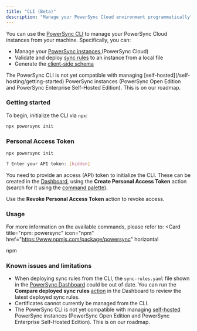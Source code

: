 ```yaml
---
title: "CLI (Beta)"
description: "Manage your PowerSync Cloud environment programmatically"
---
```


You can use the [PowerSync CLI](https://www.npmjs.com/package/powersync) to manage your PowerSync Cloud instances from your machine. Specifically, you can:

* Manage your [PowerSync instances ](/architecture/powersync-service)(PowerSync Cloud)
* Validate and deploy [sync rules](/usage/sync-rules) to an instance from a local file
* Generate the [client-side schema](/usage/installation/client-side-setup/define-your-schema)

<Note>
  The PowerSync CLI is not yet compatible with managing [self-hosted](/self-hosting/getting-started) PowerSync instances (PowerSync Open Edition and PowerSync Enterprise Self-Hosted Edition). This is on our roadmap.
</Note>

### Getting started

To begin, initialize the CLI via `npx`:

```bash
npx powersync init
```

### Personal Access Token

```bash
npx powersync init

? Enter your API token: [hidden]
```

You need to provide an access (API) token to initialize the CLI. These can be created in the [Dashboard](/usage/tools/powersync-dashboard), using the **Create Personal Access Token** action (search for it using the [command palette](/usage/tools/powersync-dashboard#the-command-palette)).

Use the **Revoke Personal Access Token** action to revoke access.

### Usage

For more information on the available commands, please refer to:
<Card
  title="npm: powersync"
  icon="npm"
  href="https://www.npmjs.com/package/powersync"
  horizontal
>
npm
</Card>

### Known issues and limitations

* When deploying sync rules from the CLI, the `sync-rules.yaml` file shown in the [PowerSync Dashboard](/usage/tools/powersync-dashboard) could be out of date. You can run the **Compare deployed sync rules** [action](/usage/tools/powersync-dashboard#actions) in the Dashboard to review the latest deployed sync rules.
* Certificates cannot currently be managed from the CLI.
* The PowerSync CLI is not yet compatible with managing [self-hosted](/self-hosting/getting-started) PowerSync instances (PowerSync Open Edition and PowerSync Enterprise Self-Hosted Edition). This is on our roadmap.
